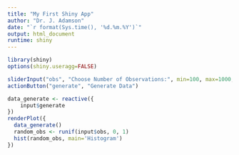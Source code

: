 ```yaml
---
title: "My First Shiny App"
author: "Dr. J. Adamson"
date: "`r format(Sys.time(), '%d.%m.%Y')`"
output: html_document
runtime: shiny
---
```


```r
library(shiny)
options(shiny.useragg=FALSE)
```


```r
sliderInput("obs", "Choose Number of Observations:", min=100, max=1000, value=100)
actionButton("generate", "Generate Data")

data_generate <- reactive({
    input$generate
})
renderPlot({
  data_generate()
  random_obs <- runif(input$obs, 0, 1)
  hist(random_obs, main='Histogram')
})
```



<!-- ## COMPILE FROM CLI
    Rscript -e "rmarkdown::run('TrialApp0_Histogram.Rmd')"
-->
